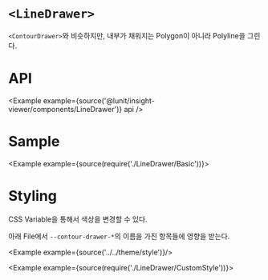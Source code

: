 
# `<LineDrawer>`

`<ContourDrawer>`와 비슷하지만, 내부가 채워지는 Polygon이 아니라 Polyline을 그린다.

# API

<Example example={source('@lunit/insight-viewer/components/LineDrawer')} api />

# Sample

<Example example={source(require('./LineDrawer/Basic'))}>
  <InsightViewerPreview height={720}/>
</Example>

# Styling

CSS Variable을 통해서 색상을 변경할 수 있다.

아래 File에서 `--contour-drawer-*`의 이름을 가진 항목들에 영향을 받는다.

<Example example={source('../../theme/style')}/>

<Example example={source(require('./LineDrawer/CustomStyle'))}>
  <InsightViewerPreview height={720}/>
</Example>
